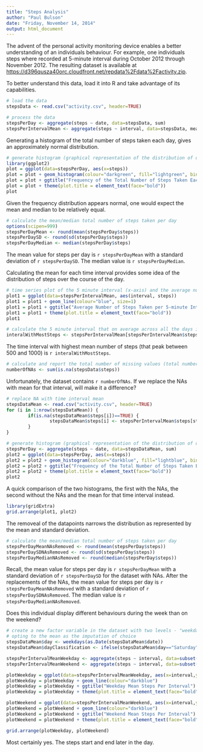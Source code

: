 ```yaml
---
title: "Steps Analysis"
author: "Paul Bulson"
date: "Friday, November 14, 2014"
output: html_document
---
```


The advent of the personal activity monitoring device enables a better understanding of an individuals behaviour. For example, one individuals steps where recorded at 5-minute interval during October 2012 through November 2012. The resulting dataset is available at <https://d396qusza40orc.cloudfront.net/repdata%2Fdata%2Factivity.zip>.

To better understand this data, load it into R and take advantage of its capabilities.

```r
# load the data
stepsData <- read.csv("activity.csv", header=TRUE)

# process the data
stepsPerDay <- aggregate(steps ~ date, data=stepsData, sum)
stepsPerIntervalMean <- aggregate(steps ~ interval, data=stepsData, mean)
```

Generating a histogram of the total number of steps taken each day, gives an approximately normal distribution.

```r
# generate histogram (graphical representation of the distribution of data) of the total number of steps taken each day
library(ggplot2)
plot = ggplot(data=stepsPerDay, aes(x=steps)) 
plot = plot + geom_histogram(colour="darkgreen", fill="lightgreen", binwidth=2000)
plot = plot + ggtitle("Frequency of the Total Number of Steps Taken Each Day")
plot = plot + theme(plot.title = element_text(face="bold"))
plot
```

Given the frequency distribution appears normal, one would expect the mean and median to be relatively equal.

```r
# calculate the mean/median total number of steps taken per day
options(scipen=999)
stepsPerDayMean <- round(mean(stepsPerDay$steps))
stepsPerDaySD <- round(sd(stepsPerDay$steps))
stepsPerDayMedian <- median(stepsPerDay$steps)
```

The mean value for steps per day is `r stepsPerDayMean` with a standard deviation of `r stepsPerDaySD`. The median value is `r stepsPerDayMedian`.

Calculating the mean for each time interval provides some idea of the distribution of steps over the course of the day.

```r
# time series plot of the 5 minute interval (x-axis) and the average number of steps taken, averages across all days (y-axis)
plot1 = ggplot(data=stepsPerIntervalMean, aes(interval, steps)) 
plot1 = plot1 + geom_line(colour="blue", size=1) 
plot1 = plot1 + ggtitle("Average Number of Steps Taken per 5-minute Interval")
plot1 = plot1 + theme(plot.title = element_text(face="bold"))
plot1
```

```r
# calculate the 5 minute interval that on average across all the days in the dataset contains the maximum number of steps
interalWithMostSteps <- stepsPerIntervalMean[stepsPerIntervalMean$steps==max(stepsPerIntervalMean$steps),"interval"]
```

The time interval with highest mean number of steps (that peak between 500 and 1000) is `r interalWithMostSteps`. 

```r
# calculate and report the total number of missing values (total number of rows with NA)
numberOfNAs <- sum(is.na(stepsData$steps))
```

Unfortunately, the dataset contains `r numberOfNAs`. If we replace the NAs with mean for that interval, will make it a difference?

```r
# replace NA with time interval mean
stepsDataMean <- read.csv("activity.csv", header=TRUE)
for (i in 1:nrow(stepsDataMean)) {
        if(is.na(stepsDataMean$steps[i])==TRUE) {
                stepsDataMean$steps[i] <- stepsPerIntervalMean$steps[stepsPerIntervalMean$interval == stepsDataMean$interval[i]]
        }
}
```


```r
# generate histogram (graphical representation of the distribution of data) of the total number of steps taken each day
stepsPerDay <- aggregate(steps ~ date, data=stepsDataMean, sum)
plot2 = ggplot(data=stepsPerDay, aes(x=steps)) 
plot2 = plot2 + geom_histogram(colour="darkblue", fill="lightblue", binwidth=2000)
plot2 = plot2 + ggtitle("Frequency of the Total Number of Steps Taken Each Day (Replacing NA with interval mean")
plot2 = plot2 + theme(plot.title = element_text(face="bold"))
plot2
```


A quick comparison of the two histograms, the first with the NAs, the second without the NAs and the mean for that time interval instead.

```r
library(gridExtra)
grid.arrange(plot1, plot2)
```

The removeal of the datapoints narrows the distribution as represented by the mean and standard deviation.

```r
# calculate the mean/median total number of steps taken per day
stepsPerDayMeanNAsRemoved <- round(mean(stepsPerDay$steps))
stepsPerDaySDNAsRemoved <- round(sd(stepsPerDay$steps))
stepsPerDayMedianNAsRemoved <- round(median(stepsPerDay$steps))
```

Recall, the mean value for steps per day is `r stepsPerDayMean` with a standard deviation of `r stepsPerDaySD` for the dataset with NAs. After the replacements of the NAs, the mean value for steps per day is `r stepsPerDayMeanNAsRemoved` with a standard deviation of `r stepsPerDaySDNAsRemoved`. The median value is `r stepsPerDayMedianNAsRemoved`.

Does this individual display different behaviours during the week than on the weekend? 

```r
# create a new factor variable in the dataset with two levels - "weekday" and "weekend" indicating whether a given data is a weekday or weekend day
# opting to the mean as the imputation of choice
stepsDataMean$day <- weekdays(as.Date(stepsDataMean$date))
stepsDataMean$dayClassification <- ifelse(stepsDataMean$day=="Saturday" | stepsDataMean$day=="Sunday", "weekend", "weekday")

stepsPerIntervalMeanWeekday <- aggregate(steps ~ interval, data=subset(stepsDataMean,dayClassification=="weekday"), mean)
stepsPerIntervalMeanWeekend <- aggregate(steps ~ interval, data=subset(stepsDataMean,dayClassification=="weekend"), mean)
```


```r
plotWeekday = ggplot(data=stepsPerIntervalMeanWeekday, aes(x=interval,y=steps)) 
plotWeekday = plotWeekday + geom_line(colour="darkblue")
plotWeekday = plotWeekday + ggtitle("Weekday Mean Steps Per Interval")
plotWeekday = plotWeekday + theme(plot.title = element_text(face="bold"))

plotWeekend = ggplot(data=stepsPerIntervalMeanWeekend, aes(x=interval,y=steps)) 
plotWeekend = plotWeekend + geom_line(colour="darkblue")
plotWeekend = plotWeekend + ggtitle("Weekend Mean Steps Per Interval")
plotWeekend = plotWeekend + theme(plot.title = element_text(face="bold"))

grid.arrange(plotWeekday, plotWeekend)
```

Most certainly yes. The steps start and end later in the day. 